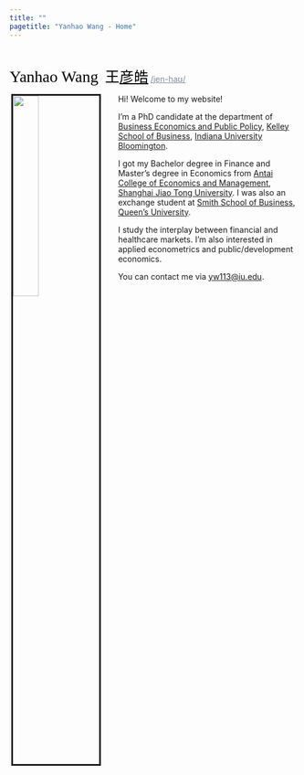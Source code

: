 ```yaml
---
title: ""
pagetitle: "Yanhao Wang - Home"
---
```


<br>

<span style="color:Black; font-size: 21pt; font-family:'Bebas Neue'" >Yanhao Wang</span> &nbsp; <span style="color:Black; font-size: 19pt; font-family:'STFangsong'" >王<u>彦皓</u></span> <a href="https://www.chinesenamesinenglish.com/wiki/Yanhao" style="color:rgb(128,139,150)"> /jen-haʊ/ </a>

<link rel="stylesheet" href="style.css" type="text/css">

<img src="images/portait.jpg" style="width:30%; border:3px solid; margin-left: 3px; margin-right: 30px" align="left">


Hi! Welcome to my website!

I'm a PhD candidate at the department of [Business Economics and Public Policy](https://kelley.iu.edu/faculty-research/departments/business-economics-public-policy/index.cshtml), [Kelley School of Business](https://kelley.iu.edu/), [Indiana University Bloomington](https://indiana.edu/).

I got my Bachelor degree in Finance and Master's degree in Economics from [Antai College of Economics and Management](http://www.acem.sjtu.edu.cn/), [Shanghai Jiao Tong University](https://www.sjtu.edu.cn/). I was also an exchange student at [Smith School of Business](https://smith.queensu.ca/index.php), [Queen's University](https://www.queensu.ca/). 

I study the interplay between financial and healthcare markets. I'm also interested in applied econometrics and public/development economics.

<!-- My CV is available [here](files/cv/CV_YanhaoWang_May2019.pdf). -->

You can contact me via [yw113@iu.edu](yw113@iu.edu).